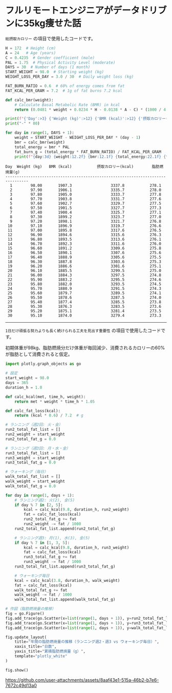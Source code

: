 # フルリモートエンジニアがデータドリブンに35kg痩せた話

`総摂取カロリー` の項目で使用したコードです。

```python
H = 172  # Height (cm)
A = 24   # Age (years)
C = 0.4235  # Gender coefficient (male)
PAL = 1.75  # Physical Activity Level (moderate)
DAYS = 30  # Number of days (1 month)
START_WEIGHT = 98.0  # Starting weight (kg)
WEIGHT_LOSS_PER_DAY = 3.0 / 30  # Daily weight loss (kg)

FAT_BURN_RATIO = 0.6  # 60% of energy comes from fat
FAT_KCAL_PER_GRAM = 7.2  # 1g of fat burns 7.2 kcal

def calc_bmr(weight):
    # Calculate Basal Metabolic Rate (BMR) in kcal
    return (0.0481 * weight + 0.0234 * H - 0.0138 * A - C) * (1000 / 4.186)

print(f"{'Day':>3} {'Weight (kg)':>12} {'BMR (kcal)':>12} {'摂取カロリー(kcal)':>22} {'脂肪燃焼量(g)':>15}")
print("-" * 80)

for day in range(1, DAYS + 1):
    weight = START_WEIGHT - WEIGHT_LOSS_PER_DAY * (day - 1)
    bmr = calc_bmr(weight)
    total_energy = bmr * PAL
    fat_burn_g = (total_energy * FAT_BURN_RATIO) / FAT_KCAL_PER_GRAM
    print(f"{day:3d} {weight:12.2f} {bmr:12.1f} {total_energy:22.1f} {fat_burn_g:15.1f}")
```

```
Day  Weight (kg)   BMR (kcal)           摂取カロリー(kcal)        脂肪燃焼量(g)
--------------------------------------------------------------------------------
  1        98.00       1907.3                 3337.8           278.1
  2        97.90       1906.1                 3335.7           278.0
  3        97.80       1905.0                 3333.7           277.8
  4        97.70       1903.8                 3331.7           277.6
  5        97.60       1902.7                 3329.7           277.5
  6        97.50       1901.5                 3327.7           277.3
  7        97.40       1900.4                 3325.7           277.1
  8        97.30       1899.2                 3323.7           277.0
  9        97.20       1898.1                 3321.7           276.8
 10        97.10       1896.9                 3319.7           276.6
 11        97.00       1895.8                 3317.6           276.5
 12        96.90       1894.6                 3315.6           276.3
 13        96.80       1893.5                 3313.6           276.1
 14        96.70       1892.3                 3311.6           276.0
 15        96.60       1891.2                 3309.6           275.8
 16        96.50       1890.1                 3307.6           275.6
 17        96.40       1888.9                 3305.6           275.5
 18        96.30       1887.8                 3303.6           275.3
 19        96.20       1886.6                 3301.6           275.1
 20        96.10       1885.5                 3299.5           275.0
 21        96.00       1884.3                 3297.5           274.8
 22        95.90       1883.2                 3295.5           274.6
 23        95.80       1882.0                 3293.5           274.5
 24        95.70       1880.9                 3291.5           274.3
 25        95.60       1879.7                 3289.5           274.1
 26        95.50       1878.6                 3287.5           274.0
 27        95.40       1877.4                 3285.5           273.8
 28        95.30       1876.3                 3283.5           273.6
 29        95.20       1875.1                 3281.4           273.5
 30        95.10       1874.0                 3279.4           273.3
```

---

`1日だけ頑張る努力よりも長く続けられる工夫を見出す重要性` の項目で使用したコードです。

初期体重が98kg、脂肪燃焼分だけ体重が毎回減少、消費されるカロリーの60%が脂肪として消費されると仮定。

```python
import plotly.graph_objects as go

# 設定
start_weight = 98.0
days = 365
duration_h = 1.0

def calc_kcal(met, time_h, weight):
    return met * weight * time_h * 1.05

def calc_fat_loss(kcal):
    return (kcal * 0.6) / 7.2  # g

# ランニング（週2回: 火・金）
run2_total_fat_list = []
run2_weight = start_weight
run2_total_fat_g = 0.0

# ランニング（週3回: 月・水・金）
run3_total_fat_list = []
run3_weight = start_weight
run3_total_fat_g = 0.0

# ウォーキング（毎日）
walk_total_fat_list = []
walk_weight = start_weight
walk_total_fat_g = 0.0

for day in range(1, days + 1):
    # ランニング週2: 火(2), 金(5)
    if day % 7 in [2, 5]:
        kcal = calc_kcal(9.8, duration_h, run2_weight)
        fat = calc_fat_loss(kcal)
        run2_total_fat_g += fat
        run2_weight -= fat / 1000
    run2_total_fat_list.append(run2_total_fat_g)

    # ランニング週3: 月(1), 水(3), 金(5)
    if day % 7 in [1, 3, 5]:
        kcal = calc_kcal(9.8, duration_h, run3_weight)
        fat = calc_fat_loss(kcal)
        run3_total_fat_g += fat
        run3_weight -= fat / 1000
    run3_total_fat_list.append(run3_total_fat_g)

    # ウォーキング毎日
    kcal = calc_kcal(3.8, duration_h, walk_weight)
    fat = calc_fat_loss(kcal)
    walk_total_fat_g += fat
    walk_weight -= fat / 1000
    walk_total_fat_list.append(walk_total_fat_g)

# 作図（脂肪燃焼量の推移）
fig = go.Figure()
fig.add_trace(go.Scatter(x=list(range(1, days + 1)), y=run2_total_fat_list, mode='lines', name='ランニング脂肪量（週2）'))
fig.add_trace(go.Scatter(x=list(range(1, days + 1)), y=run3_total_fat_list, mode='lines', name='ランニング脂肪量（週3）'))
fig.add_trace(go.Scatter(x=list(range(1, days + 1)), y=walk_total_fat_list, mode='lines', name='ウォーキング脂肪量（毎日）'))

fig.update_layout(
    title="年間の脂肪燃焼量の推移（ランニング週2・週3 vs ウォーキング毎日）",
    xaxis_title="日数",
    yaxis_title="累積脂肪燃焼量（g）",
    template="plotly_white"
)

fig.show()
```

https://github.com/user-attachments/assets/8aaf43e1-515a-46b2-b7e6-7672c49d13a0

